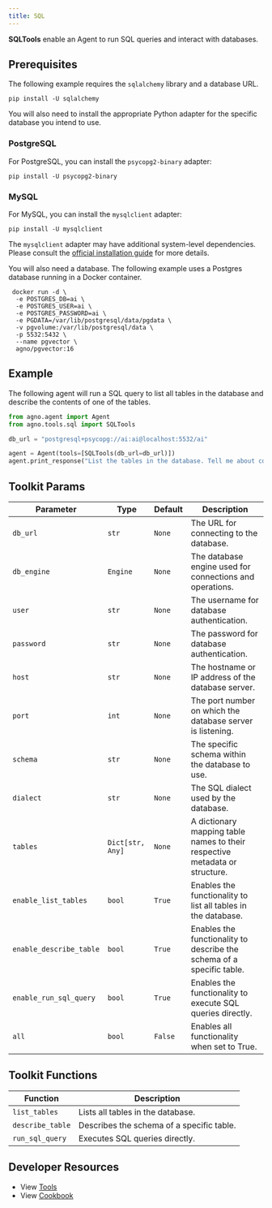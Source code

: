 ```yaml
---
title: SQL
---
```


**SQLTools** enable an Agent to run SQL queries and interact with databases.

## Prerequisites

The following example requires the `sqlalchemy` library and a database URL.

```shell
pip install -U sqlalchemy
```

You will also need to install the appropriate Python adapter for the specific database you intend to use.

### PostgreSQL

For PostgreSQL, you can install the `psycopg2-binary` adapter:

```shell
pip install -U psycopg2-binary
```

### MySQL

For MySQL, you can install the `mysqlclient` adapter:

```shell
pip install -U mysqlclient
```
The `mysqlclient` adapter may have additional system-level dependencies. Please consult the [official installation guide](https://github.com/PyMySQL/mysqlclient/blob/main/README.md#install) for more details.

You will also need a database. The following example uses a Postgres database running in a Docker container.

```shell
 docker run -d \
  -e POSTGRES_DB=ai \
  -e POSTGRES_USER=ai \
  -e POSTGRES_PASSWORD=ai \
  -e PGDATA=/var/lib/postgresql/data/pgdata \
  -v pgvolume:/var/lib/postgresql/data \
  -p 5532:5432 \
  --name pgvector \
  agno/pgvector:16
```

## Example

The following agent will run a SQL query to list all tables in the database and describe the contents of one of the tables.

```python cookbook/tools/sql_tools.py
from agno.agent import Agent
from agno.tools.sql import SQLTools

db_url = "postgresql+psycopg://ai:ai@localhost:5532/ai"

agent = Agent(tools=[SQLTools(db_url=db_url)])
agent.print_response("List the tables in the database. Tell me about contents of one of the tables", markdown=True)
```

## Toolkit Params

| Parameter                | Type             | Default | Description                                                                 |
| ------------------------ | ---------------- | ------- | --------------------------------------------------------------------------- |
| `db_url`                 | `str`            | `None`  | The URL for connecting to the database.                                     |
| `db_engine`              | `Engine`         | `None`  | The database engine used for connections and operations.                    |
| `user`                   | `str`            | `None`  | The username for database authentication.                                   |
| `password`               | `str`            | `None`  | The password for database authentication.                                   |
| `host`                   | `str`            | `None`  | The hostname or IP address of the database server.                          |
| `port`                   | `int`            | `None`  | The port number on which the database server is listening.                  |
| `schema`                 | `str`            | `None`  | The specific schema within the database to use.                             |
| `dialect`                | `str`            | `None`  | The SQL dialect used by the database.                                       |
| `tables`                 | `Dict[str, Any]` | `None`  | A dictionary mapping table names to their respective metadata or structure. |
| `enable_list_tables`     | `bool`           | `True`  | Enables the functionality to list all tables in the database.               |
| `enable_describe_table`  | `bool`           | `True`  | Enables the functionality to describe the schema of a specific table.       |
| `enable_run_sql_query`   | `bool`           | `True`  | Enables the functionality to execute SQL queries directly.                  |
| `all`                    | `bool`           | `False` | Enables all functionality when set to True.                                 |

## Toolkit Functions

| Function         | Description                               |
| ---------------- | ----------------------------------------- |
| `list_tables`    | Lists all tables in the database.         |
| `describe_table` | Describes the schema of a specific table. |
| `run_sql_query`  | Executes SQL queries directly.            |

## Developer Resources

- View [Tools](https://github.com/agno-agi/agno/blob/main/libs/agno/agno/tools/sql.py)
- View [Cookbook](https://github.com/agno-agi/agno/tree/v2.0/cookbook/tools/sql_tools.py)
